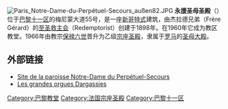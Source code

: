 [[File:Paris_Notre-Dame-du-Perpétuel-Secours_außen82.JPG|thumb]]
'''永援圣母圣殿'''（{{lang-fr|Basilique Notre-Dame-du-Perpétuel-Secours}}）位于[[巴黎十一区|巴黎十一区]]的梅尼蒙大道55号，是一座[[新哥特式|新哥特式]]建筑，由杰拉德兄弟（Frère Gérard）的[[至圣救主会|至圣救主会]]（Redemptorist）创建于1898年。在1960年它成为教区教堂。1966年由教宗[[保禄六世|保禄六世]]晋升为乙级[[宗座圣殿|宗座圣殿]]，隶属于[[罗马|罗马]]的[[圣母大殿|圣母大殿]]。

==外部链接==
*[https://web.archive.org/web/20140301085734/http://paroisse.ndps.free.fr/index.htm Site de la paroisse Notre-Dame du Perpétuel-Secours]
*[http://www.uquebec.ca/musique/orgues/france/ndamepsp.html Les grandes orgues Dargassies] {{Wayback|url=http://www.uquebec.ca/musique/orgues/france/ndamepsp.html |date=20090629071003 }} 

[[Category:巴黎教堂|Category:巴黎教堂]]
[[Category:法国宗座圣殿|Category:法国宗座圣殿]]
[[Category:巴黎十一区|Category:巴黎十一区]]